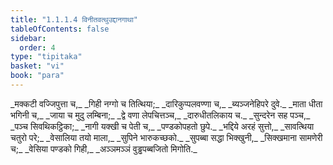 ```yaml
---
title: "1.1.1.4 विनीतवत्थुउद्दानगाथा"
tableOfContents: false
sidebar:
  order: 4
type: "tipitaka"
basket: "vi"
book: "para"
---
```



<DynamicBreadcrumb />

<Paragraph number="140" type="verses" book="para">
_मक्कटी वज्जिपुत्ता च,_  
_गिही नग्गो च तित्थिया;_  
_दारिकुप्पलवण्णा च,_  
_ब्यञ्जनेहिपरे दुवे._  

</Paragraph>

<Paragraph number="141" type="verses" book="para">
_माता धीता भगिनी च,_  
_जाया च मुदु लम्बिना;_  
_द्वे वणा लेपचित्तञ्च,_  
_दारुधीतलिकाय च._  

</Paragraph>

<Paragraph number="142" type="verses" book="para">
_सुन्दरेन सह पञ्च,_  
_पञ्च सिवथिकट्ठिका;_  
_नागी यक्खी च पेती च,_  
_पण्डकोपहतो छुपे._  

</Paragraph>

<Paragraph number="143" type="verses" book="para">
_भद्दिये अरहं सुत्तो,_  
_सावत्थिया चतुरो परे;_  
_वेसालिया तयो माला,_  
_सुपिने भारुकच्छको._  

</Paragraph>

<Paragraph number="144" type="verses" book="para">
_सुपब्बा सद्धा भिक्खुनी,_  
_सिक्खमाना सामणेरी च;_  
_वेसिया पण्डको गिही,_  
_अञ्ञमञ्ञं वुड्ढपब्बजितो मिगोति._
</Paragraph>